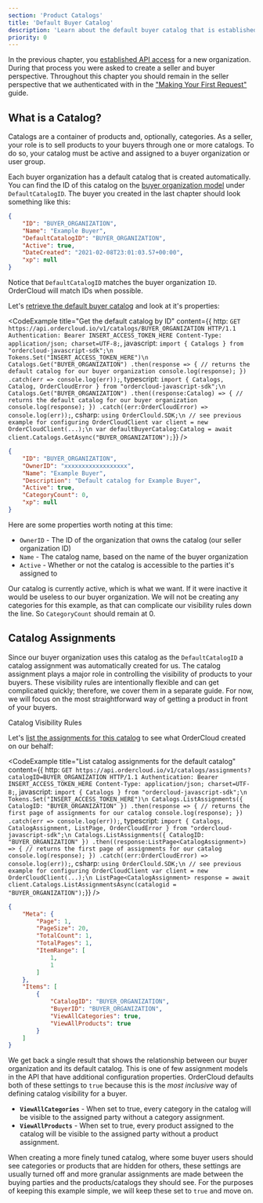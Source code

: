 ```yaml
---
section: 'Product Catalogs'
title: 'Default Buyer Catalog'
description: 'Learn about the default buyer catalog that is established on your behalf whenever a new buyer organization is created.'
priority: 0
---
```


In the previous chapter, you [established API access](/learn/getting-started/establishing-api-access) for a new organization. During that process you were asked to create a seller and buyer perspective. Throughout this chapter you should remain in the seller perspective that we authenticated with in the ["Making Your First Request"](/learn/getting-started/making-your-first-request) guide.

## What is a Catalog?
Catalogs are a container of products and, optionally, categories. As a seller, your role is to sell products to your buyers through one or more catalogs. To do so, your catalog must be active and assigned to a buyer organization or user group.

Each buyer organization has a default catalog that is created automatically. You can find the ID of this catalog on the [buyer organization model](/api-reference/buyers/buyers/get) under `DefaultCatalogID`. The buyer you created in the last chapter should look something like this:

```json
{
	"ID": "BUYER_ORGANIZATION",
	"Name": "Example Buyer",
	"DefaultCatalogID": "BUYER_ORGANIZATION",
	"Active": true,
	"DateCreated": "2021-02-08T23:01:03.57+00:00",
	"xp": null
}
```

Notice that `DefaultCatalogID` matches the buyer organization `ID`. OrderCloud will match IDs when possible.

Let's [retrieve the default buyer catalog](/api-reference/product-catalogs/catalogs/get) and look at it's properties:

<CodeExample
  title="Get the default catalog by ID"
  content={{
    http: `GET https://api.ordercloud.io/v1/catalogs/BUYER_ORGANIZATION HTTP/1.1
Authentication: Bearer INSERT_ACCESS_TOKEN_HERE
Content-Type: application/json; charset=UTF-8;`,
javascript: `import { Catalogs } from "ordercloud-javascript-sdk";\n
Tokens.Set("INSERT_ACCESS_TOKEN_HERE")\n
Catalogs.Get("BUYER_ORGANIZATION")
  .then(response => {
      // returns the default catalog for our buyer organization
      console.log(response);
  })
  .catch(err => console.log(err));`,
typescript: `import { Catalogs, Catalog, OrderCloudError } from "ordercloud-javascript-sdk";\n
Catalogs.Get("BUYER_ORGANIZATION")
  .then((response:Catalog) => {
      // returns the default catalog for our buyer organization
      console.log(response);
  })
  .catch((err:OrderCloudError) => console.log(err));`,
csharp: `using OrderClould.SDK;\n
// see previous example for configuring OrderCloudClient
var client = new OrderCloudClient(...);\n
var defaultBuyerCatalog:Catalog = await client.Catalogs.GetAsync("BUYER_ORGANIZATION");`}}
/>

```json
{
	"ID": "BUYER_ORGANIZATION",
	"OwnerID": "xxxxxxxxxxxxxxxxxx",
	"Name": "Example Buyer",
	"Description": "Default catalog for Example Buyer",
	"Active": true,
	"CategoryCount": 0,
	"xp": null
}
```

Here are some properties worth noting at this time:

- `OwnerID` - The ID of the organization that owns the catalog (our seller organization ID)
- `Name` - The catalog name, based on the name of the buyer organization
- `Active` - Whether or not the catalog is accessible to the parties it's assigned to

Our catalog is currently active, which is what we want. If it were inactive it would be useless to our buyer organization. We will not be creating any categories for this example, as that can complicate our visibility rules down the line. So `CategoryCount` should remain at 0.

## Catalog Assignments
Since our buyer organization uses this catalog as the `DefaultCatalogID` a catalog assignment was automatically created for us. The catalog assignment plays a major role in controlling the visibility of products to your buyers. These visibility rules are intentionally flexible and can get complicated quickly; therefore, we cover them in a separate guide. For now, we will focus on the most straightforward way of getting a product in front of your buyers.

<ContentLink to="/knowledge-base/catalog-visibility-rules" subtitle="Further Reading">Catalog Visibility Rules</ContentLink>

Let's [list the assignments for this catalog](/api-reference/product-catalogs/catalogs/list-assignments) to see what OrderCloud created on our behalf:

<CodeExample
  title="List catalog assignments for the default catalog"
  content={{
    http: `GET https://api.ordercloud.io/v1/catalogs/assignments?catalogID=BUYER_ORGANIZATION HTTP/1.1
Authentication: Bearer INSERT_ACCESS_TOKEN_HERE
Content-Type: application/json; charset=UTF-8;`,
javascript: `import { Catalogs } from "ordercloud-javascript-sdk";\n
Tokens.Set("INSERT_ACCESS_TOKEN_HERE")\n
Catalogs.ListAssignments({
    CatalogID: "BUYER_ORGANIZATION"
})
  .then(response => {
      // returns the first page of assignments for our catalog
      console.log(response);
  })
  .catch(err => console.log(err));`,
typescript: `import { Catalogs, CatalogAssignment, ListPage, OrderCloudError } from "ordercloud-javascript-sdk";\n
Catalogs.ListAssignments({
    CatalogID: "BUYER_ORGANIZATION"
})
  .then((response:ListPage<CatalogAssignment>) => {
      // returns the first page of assignments for our catalog
      console.log(response);
  })
  .catch((err:OrderCloudError) => console.log(err));`,
csharp: `using OrderClould.SDK;\n
// see previous example for configuring OrderCloudClient
var client = new OrderCloudClient(...);\n
ListPage<CatalogAssignment> response = await client.Catalogs.ListAssignmentsAsync(catalogid = "BUYER_ORGANIZATION");`}}
/>

```json
{
	"Meta": {
		"Page": 1,
		"PageSize": 20,
		"TotalCount": 1,
		"TotalPages": 1,
		"ItemRange": [
			1,
			1
		]
	},
	"Items": [
		{
			"CatalogID": "BUYER_ORGANIZATION",
			"BuyerID": "BUYER_ORGANIZATION",
			"ViewAllCategories": true,
			"ViewAllProducts": true
		}
	]
}
```

We get back a single result that shows the relationship between our buyer organization and its default catalog. This is one of few assignment models in the API that have additional configuration properties. OrderCloud defaults both of these settings to `true` because this is the _most inclusive_ way of defining catalog visibility for a buyer.

- **`ViewAllCategories`** - When set to true, every category in the catalog will be visible to the assigned party without a category assignment.
- **`ViewAllProducts`** - When set to true, every product assigned to the catalog will be visible to the assigned party without a product assignment.

When creating a more finely tuned catalog, where some buyer users should see categories or products that are hidden for others, these settings are usually turned off and more granular assignments are made between the buying parties and the products/catalogs they should see. For the purposes of keeping this example simple, we will keep these set to `true` and move on.
